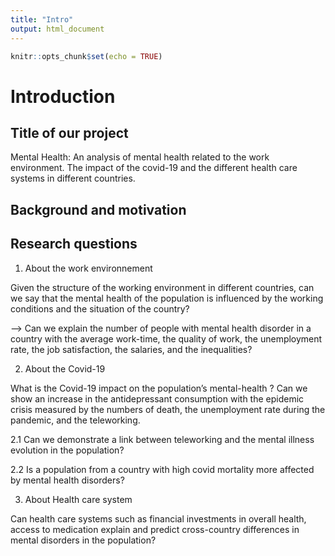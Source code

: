 ```yaml
---
title: "Intro"
output: html_document
---
```


```r
knitr::opts_chunk$set(echo = TRUE)
```

# Introduction

## Title of our project 

Mental Health:  An analysis of mental health related to the work environment. The impact of the covid-19 and the different health care systems in different countries.

## Background and motivation 


## Research questions

1.  About the work environnement 

Given the structure of the working environment in different countries, can we say that the mental health of the population is influenced by the working conditions and the situation of the country?

--> Can we explain the number of people with mental health disorder in a country with the average work-time, the quality of work, the unemployment rate, the job satisfaction, the salaries, and the inequalities? 

2. About the Covid-19

What is the Covid-19 impact on the population's mental-health ? Can we show an increase in the antidepressant consumption with the epidemic crisis measured by the numbers of death, the unemployment rate during the pandemic, and the teleworking. 

 2.1 Can we demonstrate a link between teleworking and the mental illness evolution in the population?
 
 2.2 Is a population from a country with high covid mortality more affected by mental health disorders? 
 
3. About Health care system 

Can health care systems such as financial investments in overall health, access to medication explain and predict cross-country differences in mental disorders in the population?
